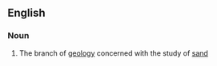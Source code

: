 ==English==

===Noun===
{{en-noun|-}}

# {{lb|en|geology}} The branch of [[geology]] concerned with the study of [[sand]]